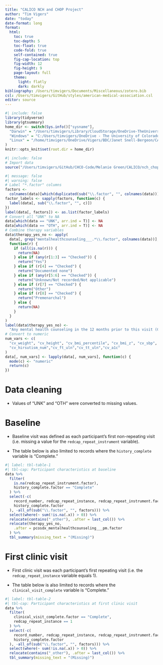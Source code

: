 ```yaml
---
title: "CALICO NCH and CHOP Project"
author: "Tim Vigers"
date: "today"
date-format: long
format:
  html:
    toc: true
    toc-depth: 5
    toc-float: true
    code-fold: true
    self-contained: true
    fig-cap-location: top
    fig-width: 12
    fig-height: 9
    page-layout: full
    theme:
      light: flatly
      dark: darkly
bibliography: /Users/timvigers/Documents/Miscellaneous/zotero.bib
csl: /Users/timvigers/GitHub/styles/american-medical-association.csl
editor: source
---
```


```r
#| include: false
library(tidyverse)
library(gtsummary)
home_dir <- switch(Sys.info()["sysname"],
  "Darwin" = "/Users/timvigers/Library/CloudStorage/OneDrive-TheUniversityofColoradoDenver/Vigers/BDC/Janet Snell-Bergeon/CALICO",
  "Windows" = "C:/Users/timvigers/OneDrive - The University of Colorado Denver/Vigers/BDC/Janet Snell-Bergeon/CALICO",
  "Linux" = "/home/timvigers/OneDrive/Vigers/BDC/Janet Snell-Bergeon/CALICO"
)
knitr::opts_knit$set(root.dir = home_dir)
```

```r
#| include: false
# Import data
source("/Users/timvigers/GitHub/CHCO-Code/Melanie Green/CALICO/nch_chop_import.r")
```

```r
#| message: false
#| warning: false
# Label "*.factor" columns
factors <-
  colnames(data)[which(duplicated(sub("\\.factor", "", colnames(data))))]
factor_labels <- sapply(factors, function(c) {
  label(data[, sub("\\.factor", "", c)])
})
label(data[, factors]) <- as.list(factor_labels)
# Convert all "UNK" to NA
data[which(data == "UNK", arr.ind = T)] <- NA
data[which(data == "OTH", arr.ind = T)] <- NA
# Combine therapy variables
data$therapy_yes_no <- apply(
  data[, grep("mentalhealthcounseling___.*\\.factor", colnames(data))], 1,
  function(r) {
    if (all(is.na(r))) {
      return(NA)
    } else if (any(r[1:3] == "Checked")) {
      return("Yes")
    } else if (r[4] == "Checked") {
      return("Documented none")
    } else if (any(r[5:6] == "Checked")) {
      return("Unknown/Not recorded/Not applicable")
    } else if (r[7] == "Checked") {
      return("Other")
    } else if (r[8] == "Checked") {
      return("Premenarchal")
    } else {
      return(NA)
    }
  }
)
label(data$therapy_yes_no) <-
  "Any mental health counseling in the 12 months prior to this visit (Combined)"
# Convert to numeric
num_vars <- c(
  "cv_weight", "cv_height", "cv_bmi_percentile", "cv_bmi_z", "cv_sbp", "cv_dbp",
  "cv_hirsutism_num","cv_ft_uln","cv_tt_uln","cv_a1c"
)
data[, num_vars] <- lapply(data[, num_vars], function(c) {
  mode(c) <- "numeric"
  return(c)
})
```

# Data cleaning

- Values of "UNK" and "OTH" were converted to missing values.

# Baseline

- Baseline visit was defined as each participant's first non-repeating visit (i.e. missing a value for the `redcap_repeat_instrument` variable).

- The table below is also limited to records where the `history_complete` variable is "Complete."

```r
#| label: tbl-table-1
#| tbl-cap: Participant characteristics at baseline
data %>%
  filter(
    is.na(redcap_repeat_instrument.factor),
    history_complete.factor == "Complete"
  ) %>%
  select(-c(
    record_number, redcap_repeat_instance, redcap_repeat_instrument.factor,
    history_complete.factor
  ), -all_of(sub("\\.factor", "", factors))) %>%
  select(where(~ sum(!is.na(.x)) > 0)) %>%
  relocate(contains("_other"), .after = last_col()) %>%
  relocate(therapy_yes_no,
    .after = pcosdx_mentalhealthcounseling___pm.factor
  ) %>%
  tbl_summary(missing_text = "(Missing)")
```

# First clinic visit

- First clinic visit was each participant's first repeating visit (i.e. the `redcap_repeat_instance` variable equals 1).

- The table below is also limited to records where the `clinical_visit_complete` variable is "Complete."

```r
#| label: tbl-table-2
#| tbl-cap: Participant characteristics at first clinic visit
data %>%
  filter(
    clinical_visit_complete.factor == "Complete",
    redcap_repeat_instance == 1
  ) %>%
  select(-c(
    record_number, redcap_repeat_instance, redcap_repeat_instrument.factor,
    history_complete.factor
  ), -all_of(sub("\\.factor", "", factors))) %>%
  select(where(~ sum(!is.na(.x)) > 0)) %>%
  relocate(contains("_other"), .after = last_col()) %>%
  tbl_summary(missing_text = "(Missing)")
```
